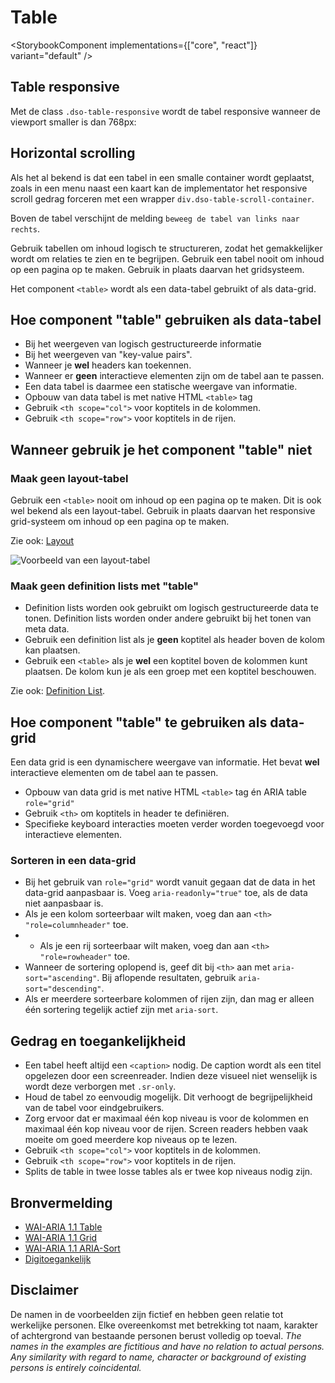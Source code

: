 
# Table

<StorybookComponent implementations={["core", "react"]} variant="default" />

## Table responsive

Met de class `.dso-table-responsive` wordt de tabel responsive wanneer de viewport smaller is dan 768px:

## Horizontal scrolling

Als het al bekend is dat een tabel in een smalle container wordt geplaatst, zoals in een menu naast een kaart kan de implementator het responsive scroll gedrag forceren met een wrapper `div.dso-table-scroll-container`.

Boven de tabel verschijnt de melding `beweeg de tabel van links naar rechts`.

Gebruik tabellen om inhoud logisch te structureren, zodat het gemakkelijker wordt om relaties te zien en te begrijpen. Gebruik een tabel nooit om inhoud op een pagina op te maken. Gebruik in plaats daarvan het gridsysteem.

Het component `<table>` wordt als een data-tabel gebruikt of als data-grid.

## Hoe component "table" gebruiken als data-tabel

- Bij het weergeven van logisch gestructureerde informatie
- Bij het weergeven van "key-value pairs".
- Wanneer je **wel** headers kan toekennen.
- Wanneer er **geen** interactieve elementen zijn om de tabel aan te passen.
- Een data tabel is daarmee een statische weergave van informatie.
- Opbouw van data tabel is met native HTML `<table>` tag
- Gebruik `<th scope="col">` voor koptitels in de kolommen.
- Gebruik `<th scope="row">` voor koptitels in de rijen.

<StorybookComponent isExamplePage={true} name="voorbeeldpagina-s-snippets-table-data-table" variant="data-table" />

## Wanneer gebruik je het component "table" niet

### Maak geen layout-tabel

Gebruik een `<table>` nooit om inhoud op een pagina op te maken. Dit is ook wel bekend als een layout-tabel. Gebruik in plaats daarvan het responsive grid-systeem om inhoud op een pagina op te maken.

Zie ook: [Layout](/fundament/layout)

![Voorbeeld van een layout-tabel](/docs/images/layout-tabel_voorbeeld.png)

### Maak geen definition lists met "table"

- Definition lists worden ook gebruikt om logisch gestructureerde data te tonen. Definition lists worden onder andere gebruikt bij het tonen van meta data.
- Gebruik een definition list als je **geen** koptitel als header boven de kolom kan plaatsen.
- Gebruik een `<table>` als je **wel** een koptitel boven de kolommen kunt plaatsen. De kolom kun je als een groep met een koptitel beschouwen.

Zie ook: [Definition List](/components/lists/definition-list).

## Hoe component "table" te gebruiken als data-grid

Een data grid is een dynamischere weergave van informatie.
Het bevat **wel** interactieve elementen om de tabel aan te passen.

- Opbouw van data grid is met native HTML `<table>` tag én ARIA table `role="grid"`
- Gebruik `<th>` om koptitels in header te definiëren.
- Specifieke keyboard interacties moeten verder worden toegevoegd voor interactieve elementen.

<StorybookComponent isExamplePage={true} name="voorbeeldpagina-s-snippets-table-data-grid" variant="data-grid" />

### Sorteren in een data-grid

- Bij het gebruik van `role="grid"` wordt vanuit gegaan dat de data in het data-grid aanpasbaar is. Voeg `aria-readonly="true"` toe, als de data niet aanpasbaar is.
- Als je een kolom sorteerbaar wilt maken, voeg dan aan `<th>` `"role=columnheader"` toe.
- - Als je een rij sorteerbaar wilt maken, voeg dan aan `<th>` `"role=rowheader"` toe.
- Wanneer de sortering oplopend is, geef dit bij `<th>` aan met `aria-sort="ascending"`. Bij aflopende resultaten, gebruik `aria-sort="descending"`.
- Als er meerdere sorteerbare kolommen of rijen zijn, dan mag er alleen één sortering tegelijk actief zijn met `aria-sort`.

## Gedrag en toegankelijkheid

- Een tabel heeft altijd een `<caption>` nodig. De caption wordt als een titel opgelezen door een screenreader. Indien deze visueel niet wenselijk is wordt deze verborgen met `.sr-only`.
- Houd de tabel zo eenvoudig mogelijk. Dit verhoogt de begrijpelijkheid van de tabel voor eindgebruikers.
- Zorg ervoor dat er maximaal één kop niveau is voor de kolommen en maximaal één kop niveau voor de rijen. Screen readers hebben vaak moeite om goed meerdere kop niveaus op te lezen.
- Gebruik `<th scope="col">` voor koptitels in de kolommen.
- Gebruik `<th scope="row">` voor koptitels in de rijen.
- Splits de table in twee losse tables als er twee kop niveaus nodig zijn.

## Bronvermelding

- [WAI-ARIA 1.1 Table](https://w3c.github.io/aria-practices/#table)
- [WAI-ARIA 1.1 Grid](https://w3c.github.io/aria-practices/#grid)
- [WAI-ARIA 1.1 ARIA-Sort](https://www.w3.org/TR/wai-aria-1.1/#aria-sort)
- [Digitoegankelijk](https://www.digitoegankelijk.nl)

## Disclaimer

De namen in de voorbeelden zijn fictief en hebben geen relatie tot werkelijke personen. Elke overeenkomst met betrekking tot naam, karakter of achtergrond van bestaande personen berust volledig op toeval.
_The names in the examples are fictitious and have no relation to actual persons. Any similarity with regard to name, character or background of existing persons is entirely coincidental._
